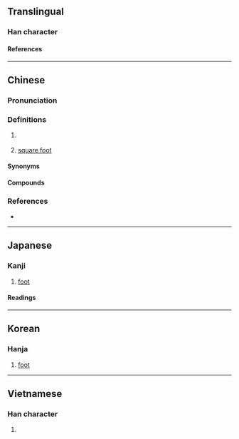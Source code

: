 {{also|尺}}
{{character info}}
==Translingual==

===Han character===
{{Han char|rn=30|rad=口|as=04|sn=7|four=67087|canj=RSO|ids=⿰口尺}}

====References====
{{Han ref|kx=0181.191|dkj=03423|dj=0399.210|hdz=10596.030|uh=544E}}

----

==Chinese==
{{zh-forms}}

===Pronunciation===
{{zh-pron
|m=chǐ
|c=cek3
|mn=chhek
|cat=n
}}

===Definitions===
{{zh-hanzi}}

# {{lb|zh|dated|_|in|_|Mainland|&|Taiwan|still used in|_|Hong Kong}} {{zh-synonym|英尺|foot}}
# {{lb|zh|Hong Kong}} [[square foot]]
#: {{zh-x|呢{nei1} 個 單位{wai6-2} 大約 五百 呎。|This flat is around 500 '''sq. ft.''' in size.|C}}

====Synonyms====
{{zh-dial|平方英尺}}

====Compounds====
{{zh-der|平方呎|立方呎|方呎|呎燭光|呎磅|板呎}}

===References===
* {{R:twedu|A00519}}

----

==Japanese==

===Kanji===
{{ja-kanji|grade=|rs=口04}}

# [[foot]]

====Readings====
{{ja-readings
|kanyoon=しゃく
|kun=フィート-
}}

----

==Korean==

===Hanja===
{{ko-hanja|척}}

# [[foot]]

----

==Vietnamese==

===Han character===
{{vi-readings|reading=[[xích]], [[xếch]]|rs=口04}}

# {{rfdef|vi|sort=口04}}